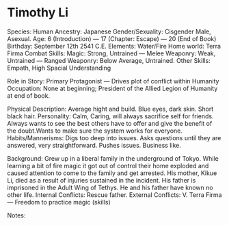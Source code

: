 # Timothy Li

Species: Human
Ancestry: Japanese
Gender/Sexuality: Cisgender Male, Asexual.
Age: 6 (Introduction) — 17 (Chapter: Escape) — 20 (End of Book)
Birthday: September 12th 2541 C.E.
Elements: Water/Fire
Home world: Terra Firma
Combat Skills: Magic: Strong, Untrained — Melee Weaponry: Weak, Untrained — Ranged Weaponry: Below Average, Untrained.
Other Skills: Empath, High Spacial Understanding

Role in Story: Primary Protagonist — Drives plot of conflict within Humanity
Occupation: None at beginning; President of the Allied Legion of Humanity at end of book.

Physical Description: Average hight and build. Blue eyes, dark skin. Short black hair.
Personality: Calm, Caring, will always sacrifice self for friends. Always wants to see the best others have to offer and give the benefit of the doubt.Wants to make sure the system works for everyone.
Habits/Mannerisms: Digs too deep into issues. Asks questions until they are answered, very straightforward. Pushes issues. Business like.

Background: Grew up in a liberal family in the underground of Tokyo. While learning a bit of fire magic it got out of control their home exploded and caused attention to come to the family and get arrested. His mother, Kikue Li, died as a result of injuries sustained in the incident. His father is imprisoned in the Adult Wing of Tethys. He and his father have known no other life.
Internal Conflicts: Rescue father.
External Conflicts: V. Terra Firma — Freedom to practice magic (skills)

Notes:

